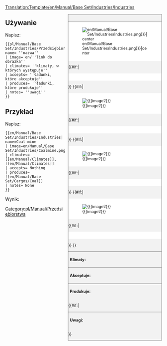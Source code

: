 <noinclude>[[Translation:Template/en/Manual/Base Set/Industries/Industries]]</noinclude><!--
This is a Template for Industries. '''DO NOT EDIT THIS PAGE''', edit the specific article instead.
--><noinclude></noinclude><!--
-->
<div style="float:right; width:300px; font-size:90%; border:1px solid gray; background-color:#f2f2f2; margin-left:10px; margin-bottom:10px">
<div style="text-align:center; border-bottom:1px solid gray; padding:5px"><strong>{{{name}}}</strong></div>
<div style="background-color:white; padding:5px">[[File:{{{image|en/Manual/Base Set/Industries/Industries.png}}}|center]]</div>
{{#if:{{{caption|}}}|<div style="text-align:center; background-color:white; padding:5px">{{{caption}}}</div>}}
{{#if:{{{image2|}}}|<div style="background-color:white; padding:5px">[[File:{{{image2}}}|center]]</div>
{{#if:{{{caption2|}}}|<div style="text-align:center; background-color:white; padding:5px">{{{caption2}}}</div>}}
{{#if:{{{image3|}}}|<div style="background-color:white; padding:5px">[[File:{{{image2}}}|center]]</div>
{{#if:{{{caption3|}}}|<div style="text-align:center; background-color:white; padding:5px">{{{caption2}}}</div>}}
{{#if:{{{image4|}}}|<div style="background-color:white; padding:5px">[[File:{{{image2}}}|center]]</div>
{{#if:{{{caption4|}}}|<div style="text-align:center; background-color:white; padding:5px">{{{caption2}}}</div>}}
}}<div style="border-top:1px solid gray; padding:5px"><strong>Klimaty:</strong> {{{climates}}}</div>
<div style="border-top:1px solid gray; padding:5px"><strong>Akceptuje:</strong> {{{accepts}}}</div>
<div style="border-top:1px solid gray; padding:5px"><strong>Produkuje:</strong> {{{produces}}}</div>
{{#if:{{{notes|}}}|<div style="border-top:1px solid gray; padding:5px"><strong>Uwagi:</strong> {{{notes|None}}}</div>}}
</div><noinclude>

{{en/-}}
==Używanie==
Napisz:
<pre>{{pl/Manual/Base Set/Industries/Przedsiębiorstwa| name= ''nazwa''
| image= en/''link do obrazka''
| climates= ''klimaty, w których występuje''
| accepts= ''ładunki, które akceptuje''
| produces= ''ładunki, które produkuje''
| notes= ''uwagi''
}}</pre>

==Przykład==
Napisz:
<pre>{{en/Manual/Base Set/Industries/Industries| name=Coal mine
| image=en/Manual/Base Set/Industries/Coalmine.png
| climates=[[en/Manual/Climates]], [[en/Manual/Climates]]
| accepts= Nothing
| produces= [[en/Manual/Base Set/Cargos/Coal]]
| notes= None
}}</pre>
Wynik:
{{en/Manual/Base Set/Industries/Industries| name=Coal mine
| image=en/Manual/Base Set/Industries/Coalmine.png
| climates=[[en/Manual/Climates]], [[en/Manual/Climates]]
| accepts= Nothing
| produces= [[en/Manual/Base Set/Cargos/Coal]]
| notes= None
}}
</noinclude><includeonly>
[[Category:pl/Manual/Przedsiębiorstwa]]</includeonly>